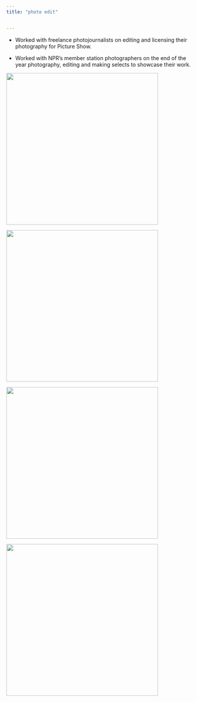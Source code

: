 ```yaml
---
title: "photo edit"


---
```


- Worked with freelance photojournalists on editing and licensing their photography for Picture Show.

- Worked with NPR's member station photographers on the end of the year photography, editing and making selects to showcase their work.

<!-- Row 1 -->
::: {.grid}
::: {.g-col-6}
![ ](fotografia/afro.png){.lightbox width=400} 
:::

::: {.g-col-6}
![ ](fotografia/boxing.png){.lightbox width=400} 
:::
:::

::: {.grid}
::: {.g-col-6}
![ ](fotografia/friends.png){.lightbox width=400} 
:::

::: {.g-col-6}
![ ](fotografia/cancer.png){.lightbox width=400} 
:::
:::

